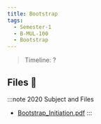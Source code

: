 ```yaml
---
title: Bootstrap
tags:
  - Semester-1
  - B-MUL-100
  - Bootstrap
---
```

> Timeline: ?


## Files 📂

:::note 2020 Subject and Files
- [Bootstrap_Initiation.pdf](https://github.com/Studio-17/Epitech-Subjects/raw/main/Semester-1/B-MUL-100/Bootstrap/Bootstrap_Initiation.pdf)
:::

